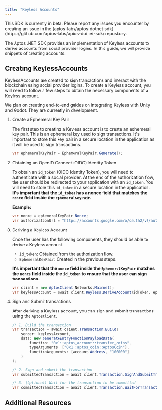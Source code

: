 ```yaml
---
title: "Keyless Accounts"
---
```


<Aside type="caution" emoji="❗">
  This SDK is currently in beta. Please report any issues you encounter by
  creating an issue in the
  [aptos-labs/aptos-dotnet-sdk](https://github.com/aptos-labs/aptos-dotnet-sdk)
  repository.
</Aside>

The Aptos .NET SDK provides an implementation of Keyless accounts to derive accounts from social provider logins. In this guide,
we will provide snippets of creating accounts.

## Creating KeylessAccounts






KeylessAccounts are created to sign transactions and interact with the blockchain using social provider logins. To create a Keyless account,
you will need to follow a few steps to obtain the necessary components of a Keyless account.

<Aside type="note" emoji="ℹ️">
  We plan on creating end-to-end guides on integrating Keyless with Unity and
  Godot. They are currently in development.
</Aside>



<Steps>

1. Create a Ephemeral Key Pair

   The first step to creating a Keyless account is to create an ephemeral key pair. This is an ephemeral key used to sign transactions. It&apos;s important
   to store this key pair in a secure location in the application as it will be used to sign transactions.

   ```csharp
   var ephemeralKeyPair = EphemeralKeyPair.Generate();
   ```

2. Obtaining an OpenID Connect (OIDC) Identity Token

   To obtain an `id_token` (OIDC Identity Token), you will need to authenticate with a social provider. At the end of the authorization flow, the user should be redirected
   to your application with an `id_token`. You will need to store this `id_token` in a secure location in the application. **It&apos;s important that the `id_token` has a nonce field that matches the `nonce` field inside the `EphemeralKeyPair`.**

   **Example:**

   ```csharp
   var nonce = ephemeralKeyPair.Nonce;
   var authorizationUrl = "https://accounts.google.com/o/oauth2/v2/auth&nonce=" + nonce;
   ```

3. Deriving a Keyless Account

   Once the user has the following components, they should be able to derive a Keyless account.

   - `id_token`: Obtained from the authorization flow.
   - `EphemeralKeyPair`: Created in the previous steps.

   **It&apos;s important that the `nonce` field inside the `EphemeralKeyPair` matches the `nonce` field inside the `id_token` to ensure that the user can sign transactions.**

   ```csharp
   var client = new AptosClient(Networks.Mainnet);
   var keylessAccount = await client.Keyless.DeriveAccount(idToken, ephemeralKeyPair);
   ```

4. Sign and Submit transactions

   After deriving a Keyless account, you can sign and submit transactions using the `AptosClient`.

   ```csharp
   // 1. Build the transaction
   var transaction = await client.Transaction.Build(
       sender: keylessAccount,
       data: new GenerateEntryFunctionPayloadData(
           function: "0x1::aptos_account::transfer_coins",
           typeArguments: ["0x1::aptos_coin::AptosCoin"],
           functionArguments: [account.Address, "100000"]
       )
   );

   // 2. Sign and submit the transaction
   var submittedTransaction = await client.Transaction.SignAndSubmitTransaction(keylessAccount, transaction);

   // 3. (Optional) Wait for the transaction to be committed
   var committedTransaction = await client.Transaction.WaitForTransaction(submittedTransaction.Hash);
   ```

</Steps>



## Additional Resources



<CardGrid>
  <LinkCard href="https://aptos-labs.github.io/aptos-dotnet-sdk/docs/Aptos.KeylessAccount.html" title="KeylessAccount Reference" description="The full API reference for the KeylessAccount class." target="_blank" />
</CardGrid>
